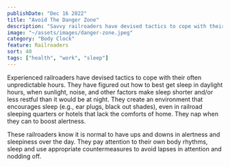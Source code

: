 ```yaml
---
publishDate: "Dec 16 2022"
title: "Avoid The Danger Zone"
description: "Savvy railroaders have devised tactics to cope with their often unpredictable hours. They have figured out how to best get sleep in daylight hours, when sunlight, noise, and other factors make sleep shorter or less restful than it would be at night."
image: "~/assets/images/danger-zone.jpeg"
category: "Body Clock"
feature: Railroaders
sort: 40
tags: ["health", "work", "sleep"]
---
```

Experienced railroaders have devised tactics to cope with their often unpredictable hours. They have figured out how to best get sleep in daylight hours, when sunlight, noise, and other factors make sleep shorter and/or less restful than it would be at night. They create an environment that encourages sleep (e.g., ear plugs, black out shades), even in railroad sleeping quarters or hotels that lack the comforts of home. They nap when they can to boost alertness.

These railroaders know it is normal to have ups and downs in alertness and sleepiness over the day. They pay attention to their own body rhythms, sleep and use appropriate countermeasures to avoid lapses in attention and nodding off.
